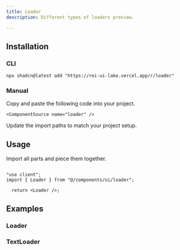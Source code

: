 ```yaml
---
title: Loader
description: Different types of loaders preview.

---
```


<ComponentTabs name="loaderdemo" />

## Installation

### CLI

```package-install
npx shadcn@latest add "https://rei-ui-lake.vercel.app/r/loader"
```

### Manual

<Steps>

  <Step>
    Copy and paste the following code into your project.

    <ComponentSource name="loader" />

  </Step>
  
  <Step>Update the import paths to match your project setup.</Step>

</Steps>

## Usage

Import all parts and piece them together.

```tsx

"use client";
import { Loader } from "@/components/ui/loader";

  return <Loader />;

```

## Examples

### Loader

<ComponentTabs name="loaderdemo" />

### TextLoader

<ComponentTabs name="textloaderdemo" />


